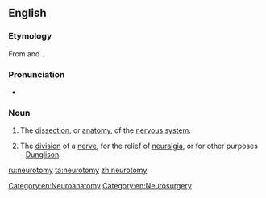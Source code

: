 ==English==

===Etymology===
From {{term|neuro-}} and {{etyl|grc|en}} {{term|lang=grc|τόμος|tr=tomos||a cut, slice}}.

===Pronunciation===
* {{audio|en-us-neurotomy.ogg|Audio (US)}}

===Noun===
{{en-noun|neurotomies}}

# {{context|neuroscience|lang=en}} The [[dissection]], or [[anatomy]], of the [[nervous system]].
# {{context|neurology|lang=en}} The [[division]] of a [[nerve]], for the relief of [[neuralgia]], or for other purposes - [[Dunglison]].

[[Category:en:Neuroanatomy]]
[[Category:en:Neurosurgery]]

[[ru:neurotomy]]
[[ta:neurotomy]]
[[zh:neurotomy]]